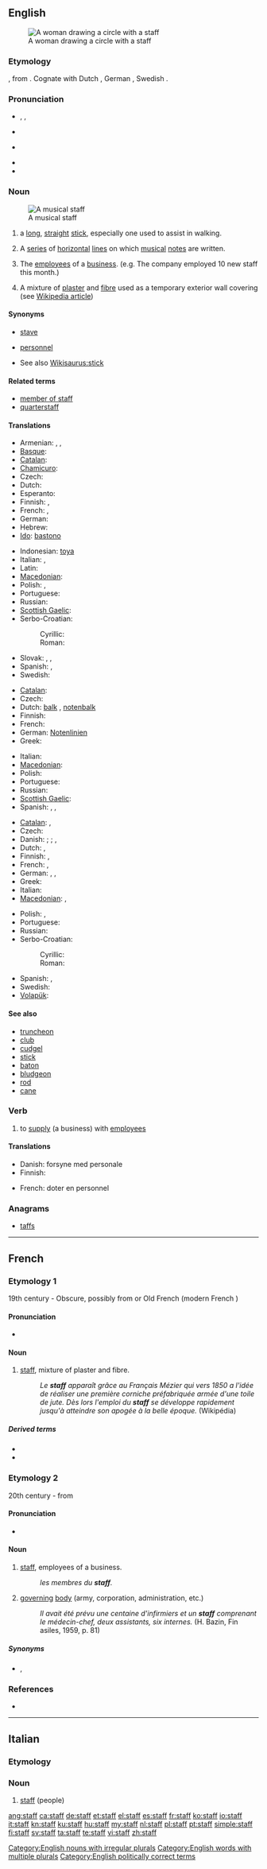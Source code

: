 {{also|Staff}}
==English==
{{wikipedia}}
[[File:John William Waterhouse - Magic Circle.JPG|thumb|A woman drawing a circle with a staff]]

===Etymology===
{{etyl|ang}} {{term|stæf|lang=ang}}, from {{proto|Germanic|stabaz}}. Cognate with Dutch {{term|staf|lang=nl}}, German {{term|Stab|lang=de}}, Swedish {{term|stav|lang=sv}}.

===Pronunciation===
* {{a|RP}} {{enPR|stäf}}, {{IPA|/stɑːf/}}, {{SAMPA|stA:f}}
* {{rhymes|ɑːf}}
* {{a|North America|Northern England}} {{IPA|/ˈstæf/}}
* {{audio|En-us-staff.ogg|Audio (US)}}
* {{rhymes|æf}}

===Noun===
{{en-noun|s|pl2=staves|pl3=staff|-}}
[[Image:Music-staff.png|thumb|right|A musical staff]]

# {{context|plural [[staffs]] or [[staves]]}} a [[long]], [[straight]] [[stick]], especially one used to assist in walking.
# {{music|plural [[staves]]}} A [[series]] of [[horizontal]] [[line]]s on which [[music]]al [[note]]s are written.
# {{context|plural staff}} The [[employee]]s of a [[business]]. (e.g. The company employed 10 new staff this month.)
# {{uncountable}} A mixture of [[plaster]] and [[fibre]] used as a temporary exterior wall covering (see [[w:Staff (building material)|Wikipedia article]])

====Synonyms====
* {{sense|music}} [[stave]]
* {{sense|employees}} [[personnel]]
* See also [[Wikisaurus:stick]]

====Related terms====
* [[member of staff]]
* [[quarterstaff]]

====Translations====
{{trans-top|long, straight stick}}
* Armenian: {{t|hy|ցուպ|tr=c’up}}, {{t|hy|ձեռնափայտ|tr=jeṙnap’ayt}}, {{t-|hy|գավազան|tr=gavazan}}
* [[Basque]]: {{t-|eu|haga|xs=Basque}}
* [[Catalan]]: {{t-|ca|bastó|m}}
* [[Chamicuro]]: {{tø|ccc|chaskolo}}
* Czech: {{t+|cs|hůl|f}}
* Dutch: {{t+|nl|staf|c}}
* Esperanto: {{t|eo|bastono}}
* Finnish: {{t+|fi|sauva}}, {{t-|fi|salko}}
* French: {{t+|fr|staff|m}}, {{t+|fr|canne|f}}
* German: {{t+|de|Stab|m}}
* Hebrew: {{t-|he|מקל|m|alt=מַקֵּל}}
* [[Ido]]: [[bastono]]
{{trans-mid}}
* Indonesian: [[toya]]
* Italian: {{t+|it|bastone|m}}, {{t|it|asta|f}}
* Latin: {{t|la|baculum}}
* [[Macedonian]]: {{t-|mk|стап|m|tr=stap}}
* Polish: {{t+|pl|laska|f}}, {{t+|pl|kij|m}}
* Portuguese: {{t+|pt|bengala|f}}
* Russian: {{t+|ru|посох|m|tr=pósox}}
* [[Scottish Gaelic]]: {{t-|gd|bata|m|xs=Scottish Gaelic}}
* Serbo-Croatian:
*: Cyrillic: {{t|sh|штап|m|alt=шта̑п|sc=Cyrl}}
*: Roman: {{t|sh|štap|m|alt=štȃp}}
* Slovak: {{t+|sk|palica|f}}, {{t+|sk|žrď|f}}, {{t+|sk|bakuľa|f}}
* Spanish: {{t+|es|bastón|m}}, {{t+|es|báculo|m}}
* Swedish: {{t|sv|stav|c}}
{{trans-bottom}}

{{trans-top|series of horizontal lines}}
* [[Catalan]]: {{t-|ca|pentagrama|m}}
* Czech: {{t-|cs|osnova|f}}
* Dutch: [[balk]] {{m}}, [[notenbalk]] {{m}}
* Finnish: {{t-|fi|nuottiviivasto}}
* French: {{t+|fr|portée|f}}
* German: [[Notenlinien]] {{f|p}}
* Greek: {{t|el|πεντάγραμμο|n|tr=pentágrammo|sc=Grek}}
{{trans-mid}}
* Italian: {{t-|it|pentagramma|m}}
* [[Macedonian]]: {{t|mk|петолиние|n|tr=petolínie}}
* Polish: {{t|pl|pięciolinia|f}}
* Portuguese: {{t+|pt|pauta|f}}
* Russian: {{t|ru|нотный стан|m|tr=nótnyj stan}}
* [[Scottish Gaelic]]: {{t-|gd|cliabh|m|xs=Scottish Gaelic}}
* Spanish: {{t-|es|varas|f|p}}, {{t-|es|pauta|f}}, {{t+|es|pentagrama|f}}
{{trans-bottom}}

{{trans-top|employees of a business}}
* [[Catalan]]: {{t+|ca|staff|m}}, {{t-|ca|plantilla|f}}
* Czech: {{t-|cs|personál|m}}
* Danish: {{t|da|stav|c}}; {{t|da|stang|c}}; {{t|da|stab|c}}, {{t|da|personale|n}}
* Dutch: {{t+|nl|medewerkers|p}}, {{t|nl|personeel|n}}
* Finnish: {{t-|fi|henkilöstö}}, {{t-|fi|henkilökunta}}
* French: {{t+|fr|personnel|m}}, {{t+|fr|staff|m}}
* German: {{t+|de|Belegschaft|f}}, {{t+|de|Personal|n}}, {{t+|de|Stab|m}}
* Greek: {{t|el|προσωπικό|n|tr=prosopikó|sc=Grek}}
* Italian: {{t+|it|personale|m}}
* [[Macedonian]]: {{t-|mk|персонал|m|tr=personál}}, {{t|mk|кадар|m|tr=kádar}}
{{trans-mid}}
* Polish: {{t-|pl|personel|m}}, {{t|pl|pracownicy|p}}
* Portuguese: {{t+|pt|pessoal|m}}
* Russian: {{t+|ru|персонал|m|tr=personál}}
* Serbo-Croatian:
*: Cyrillic: {{t|sh|особље|n|sc=Cyrl}}
*: Roman: {{t|sh|osoblje|n}}
* Spanish: {{t+|es|personal|m}}, {{t-|es|equipo|m}}
* Swedish: {{t+|sv|personal|c}}
* [[Volapük]]: {{qualifier|collective}} {{t|vo|pösodef}}
{{trans-bottom}}

====See also====
* [[truncheon]]
* [[club]]
* [[cudgel]]
* [[stick]]
* [[baton]]
* [[bludgeon]]
* [[rod]]
* [[cane]]

===Verb===
{{en-verb}}

# {{transitive}} to [[supply]] (a business) with [[employee]]s

====Translations====
{{trans-top|to supply with employees}}
* Danish: forsyne med personale
* Finnish: {{t+|fi|miehittää}}
{{trans-mid}}
* French: doter en personnel
{{trans-bottom}}

===Anagrams===
* [[taffs#English|taffs]]

[[Category:English nouns with irregular plurals]]
[[Category:English words with multiple plurals]]
[[Category:English politically correct terms]]

----

==French==
{{wikipedia|lang=fr}}

===Etymology 1===
19th century - Obscure, possibly from {{etyl|de|fr}} {{term|staffieren|lang=de}} or Old French {{term|estofer|lang=fro}} (modern French {{term|étoffer|lang=fr}})

====Pronunciation====
* {{IPA|/staf/|lang=fr}}

====Noun====
{{fr-noun|m}}

# [[#English|staff]], mixture of plaster and fibre.
#: ''Le '''staff''' apparaît grâce au Français Mézier qui vers 1850 a l'idée de réaliser une première corniche préfabriquée armée d'une toile de jute. Dès lors l'emploi du '''staff''' se développe rapidement jusqu'à atteindre son apogée à la belle époque.'' (Wikipédia)

=====Derived terms=====
* {{l|fr|staffer}}
* {{l|fr|staffeur}}

===Etymology 2===
20th century - from {{etyl|en|fr}} {{term|staff|lang=en}}

====Pronunciation====
* {{IPA|/staf/|lang=fr}}

====Noun====
{{fr-noun|m}}

# [[#English|staff]], employees of a business.
#: ''les membres du '''staff'''.''
# [[governing]] [[body]] (army, corporation, administration, etc.)
#: ''Il avait été prévu une centaine d'infirmiers et un '''staff''' comprenant le médecin-chef, deux assistants, six internes.'' (H. Bazin, Fin asiles, 1959, p. 81)

=====Synonyms=====
* {{l|fr|équipe}}, {{l|fr|personnel}}

===References===
* {{R:TLFi}}

----

==Italian==

===Etymology===
{{etyl|en|it}}

===Noun===
{{infl|it|noun}} {{m|inv}}

# [[#English|staff]] (people)

[[ang:staff]]
[[ca:staff]]
[[de:staff]]
[[et:staff]]
[[el:staff]]
[[es:staff]]
[[fr:staff]]
[[ko:staff]]
[[io:staff]]
[[it:staff]]
[[kn:staff]]
[[ku:staff]]
[[hu:staff]]
[[my:staff]]
[[nl:staff]]
[[pl:staff]]
[[pt:staff]]
[[simple:staff]]
[[fi:staff]]
[[sv:staff]]
[[ta:staff]]
[[te:staff]]
[[vi:staff]]
[[zh:staff]]
